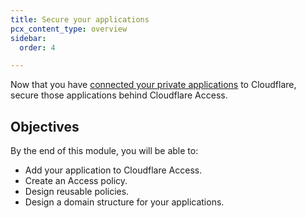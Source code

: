 ```yaml
---
title: Secure your applications
pcx_content_type: overview
sidebar:
  order: 4

---
```


Now that you have [connected your private applications](/learning-paths/zero-trust-web-access/connect-private-applications/) to Cloudflare, secure those applications behind Cloudflare Access.

## Objectives

By the end of this module, you will be able to:

* Add your application to Cloudflare Access.
* Create an Access policy.
* Design reusable policies.
* Design a domain structure for your applications.
